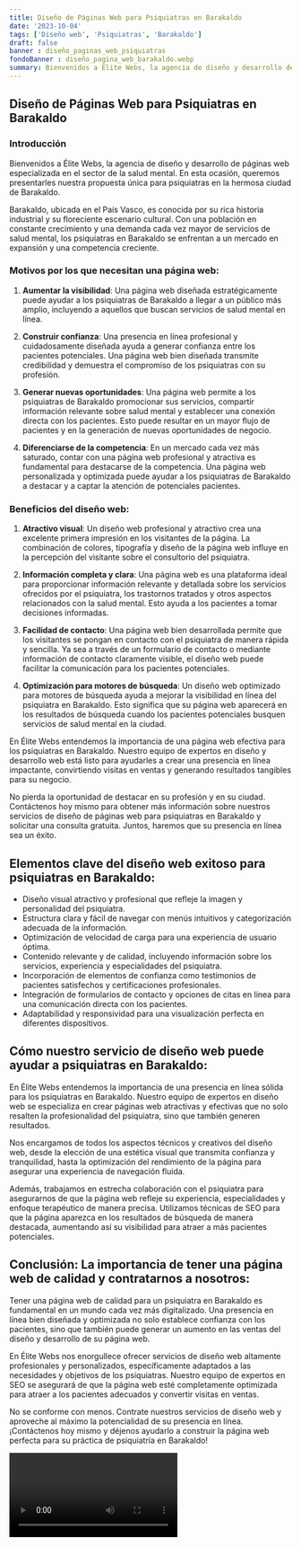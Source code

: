 ```yaml
---
title: Diseño de Páginas Web para Psiquiatras en Barakaldo
date: '2023-10-04'
tags: ['Diseño web', 'Psiquiatras', 'Barakaldo']
draft: false
banner : diseño_paginas_web_psiquiatras
fondoBanner : diseño_pagina_web_barakaldo.webp
summary: Bienvenidos a Élite Webs, la agencia de diseño y desarrollo de páginas web especializada en el sector de la salud mental. En esta ocasión, queremos presentarles nuestra propuesta única para psiquiatras en la hermosa ciudad de Barakaldo.
---
```


## Diseño de Páginas Web para Psiquiatras en Barakaldo

### Introducción

Bienvenidos a Élite Webs, la agencia de diseño y desarrollo de páginas web especializada en el sector de la salud mental. En esta ocasión, queremos presentarles nuestra propuesta única para psiquiatras en la hermosa ciudad de Barakaldo.

Barakaldo, ubicada en el País Vasco, es conocida por su rica historia industrial y su floreciente escenario cultural. Con una población en constante crecimiento y una demanda cada vez mayor de servicios de salud mental, los psiquiatras en Barakaldo se enfrentan a un mercado en expansión y una competencia creciente.

### Motivos por los que necesitan una página web:

1. **Aumentar la visibilidad**: Una página web diseñada estratégicamente puede ayudar a los psiquiatras de Barakaldo a llegar a un público más amplio, incluyendo a aquellos que buscan servicios de salud mental en línea. 

2. **Construir confianza**: Una presencia en línea profesional y cuidadosamente diseñada ayuda a generar confianza entre los pacientes potenciales. Una página web bien diseñada transmite credibilidad y demuestra el compromiso de los psiquiatras con su profesión.

3. **Generar nuevas oportunidades**: Una página web permite a los psiquiatras de Barakaldo promocionar sus servicios, compartir información relevante sobre salud mental y establecer una conexión directa con los pacientes. Esto puede resultar en un mayor flujo de pacientes y en la generación de nuevas oportunidades de negocio.

4. **Diferenciarse de la competencia**: En un mercado cada vez más saturado, contar con una página web profesional y atractiva es fundamental para destacarse de la competencia. Una página web personalizada y optimizada puede ayudar a los psiquiatras de Barakaldo a destacar y a captar la atención de potenciales pacientes.

### Beneficios del diseño web:

1. **Atractivo visual**: Un diseño web profesional y atractivo crea una excelente primera impresión en los visitantes de la página. La combinación de colores, tipografía y diseño de la página web influye en la percepción del visitante sobre el consultorio del psiquiatra.

2. **Información completa y clara**: Una página web es una plataforma ideal para proporcionar información relevante y detallada sobre los servicios ofrecidos por el psiquiatra, los trastornos tratados y otros aspectos relacionados con la salud mental. Esto ayuda a los pacientes a tomar decisiones informadas.

3. **Facilidad de contacto**: Una página web bien desarrollada permite que los visitantes se pongan en contacto con el psiquiatra de manera rápida y sencilla. Ya sea a través de un formulario de contacto o mediante información de contacto claramente visible, el diseño web puede facilitar la comunicación para los pacientes potenciales.

4. **Optimización para motores de búsqueda**: Un diseño web optimizado para motores de búsqueda ayuda a mejorar la visibilidad en línea del psiquiatra en Barakaldo. Esto significa que su página web aparecerá en los resultados de búsqueda cuando los pacientes potenciales busquen servicios de salud mental en la ciudad.

En Élite Webs entendemos la importancia de una página web efectiva para los psiquiatras en Barakaldo. Nuestro equipo de expertos en diseño y desarrollo web está listo para ayudarles a crear una presencia en línea impactante, convirtiendo visitas en ventas y generando resultados tangibles para su negocio.

No pierda la oportunidad de destacar en su profesión y en su ciudad. Contáctenos hoy mismo para obtener más información sobre nuestros servicios de diseño de páginas web para psiquiatras en Barakaldo y solicitar una consulta gratuita. Juntos, haremos que su presencia en línea sea un éxito.

<GifSeo />

<Cta />

## Elementos clave del diseño web exitoso para psiquiatras en Barakaldo:

- Diseño visual atractivo y profesional que refleje la imagen y personalidad del psiquiatra.
- Estructura clara y fácil de navegar con menús intuitivos y categorización adecuada de la información.
- Optimización de velocidad de carga para una experiencia de usuario óptima.
- Contenido relevante y de calidad, incluyendo información sobre los servicios, experiencia y especialidades del psiquiatra.
- Incorporación de elementos de confianza como testimonios de pacientes satisfechos y certificaciones profesionales.
- Integración de formularios de contacto y opciones de citas en línea para una comunicación directa con los pacientes.
- Adaptabilidad y responsividad para una visualización perfecta en diferentes dispositivos.

## Cómo nuestro servicio de diseño web puede ayudar a psiquiatras en Barakaldo:

En Élite Webs entendemos la importancia de una presencia en línea sólida para los psiquiatras en Barakaldo. Nuestro equipo de expertos en diseño web se especializa en crear páginas web atractivas y efectivas que no solo resalten la profesionalidad del psiquiatra, sino que también generen resultados.

Nos encargamos de todos los aspectos técnicos y creativos del diseño web, desde la elección de una estética visual que transmita confianza y tranquilidad, hasta la optimización del rendimiento de la página para asegurar una experiencia de navegación fluida.

Además, trabajamos en estrecha colaboración con el psiquiatra para asegurarnos de que la página web refleje su experiencia, especialidades y enfoque terapéutico de manera precisa. Utilizamos técnicas de SEO para que la página aparezca en los resultados de búsqueda de manera destacada, aumentando así su visibilidad para atraer a más pacientes potenciales.

## Conclusión: La importancia de tener una página web de calidad y contratarnos a nosotros:

Tener una página web de calidad para un psiquiatra en Barakaldo es fundamental en un mundo cada vez más digitalizado. Una presencia en línea bien diseñada y optimizada no solo establece confianza con los pacientes, sino que también puede generar un aumento en las ventas del diseño y desarrollo de su página web.

En Élite Webs nos enorgullece ofrecer servicios de diseño web altamente profesionales y personalizados, específicamente adaptados a las necesidades y objetivos de los psiquiatras. Nuestro equipo de expertos en SEO se asegurará de que la página web esté completamente optimizada para atraer a los pacientes adecuados y convertir visitas en ventas.

No se conforme con menos. Contrate nuestros servicios de diseño web y aproveche al máximo la potencialidad de su presencia en línea. ¡Contáctenos hoy mismo y déjenos ayudarlo a construir la página web perfecta para su práctica de psiquiatría en Barakaldo!

<Video />

<CtaBot job='Psiquiatras' city='Barakaldo'/>

<Gmaps query='Barakaldo+españa+maps' />